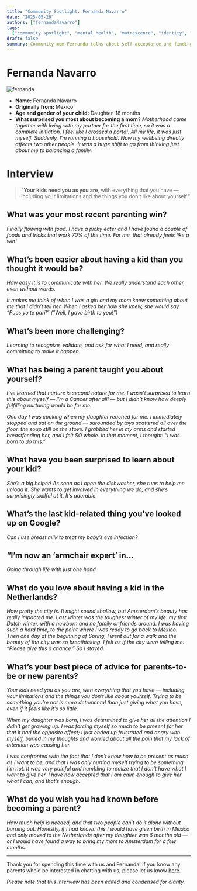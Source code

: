 ```yaml
---
title: "Community Spotlight: Fernanda Navarro"
date: "2025-05-26"
authors: ["fernandaNavarro"]
tags:
  ["community spotlight", "mental health", "matrescence", "identity", "burnout"]
draft: false
summary: Community mom Fernanda talks about self-acceptance and finding her flow with her 18 month old daughter.
---
```


# Fernanda Navarro

![fernanda](/static/images/advice/fernanda-navarro.jpg)

- **Name:** Fernanda Navarro
- **Originally from:** Mexico
- **Age and gender of your child:** Daughter, 18 months
- **What surprised you most about becoming a mom?** _Motherhood came together with living with my partner for the first time, so it was a complete initiation. I feel like I crossed a portal. All my life, it was just myself. Suddenly, I’m running a household. Now my wellbeing directly affects two other people. It was a huge shift to go from thinking just about me to balancing a family._

# Interview

> "**Your kids need you as you are**, with everything that you have — including your limitations and the things you don’t like about yourself."

## What was your most recent parenting win?

_Finally flowing with food. I have a picky eater and I have found a couple of foods and tricks that work 70% of the time. For me, that already feels like a win!_

## What’s been easier about having a kid than you thought it would be?

_How easy it is to communicate with her. We really understand each other, even without words._

_It makes me think of when I was a girl and my mom knew something about me that I didn’t tell her. When I asked her how she knew, she would say “*Pues yo te parí!*” (”Well, I gave birth to you!”)_

## What’s been more challenging?

_Learning to recognize, validate, and ask for what I need, and really committing to make it happen._

## What has being a parent taught you about yourself?

_I’ve learned that nurture is second nature for me. I wasn’t surprised to learn this about myself — I’m a Cancer after all! — but I didn’t know how deeply fulfilling nurturing would be for me._

_One day I was cooking when my daughter reached for me. I immediately stopped and sat on the ground — surounded by toys scattered all over the floor, the soup still on the stove. I grabbed her in my arms and started breastfeeding her, and I felt SO whole. In that moment, I thought: “I was born to do this.”_

## What have you been surprised to learn about your kid?

_She’s a big helper! As soon as I open the dishwasher, she runs to help me unload it. She wants to get involved in everything we do, and she’s surprisingly skillful at it. It’s adorable._

## What’s the last kid-related thing you've looked up on Google?

_Can I use breast milk to treat my baby’s eye infection?_

## “I’m now an ‘armchair expert’ in…

_Going through life with just one hand._

## What do you love about having a kid in the Netherlands?

_How pretty the city is. It might sound shallow, but Amsterdam’s beauty has really impacted me. Last winter was the toughest winter of my life: my first Dutch winter, with a newborn and no family or friends around. I was having such a hard time, to the point where I was ready to go back to Mexico. Then one day at the beginning of Spring, I went out for a walk and the beauty of the city was so breathtaking. I felt as if the city were telling me: “Please give this a chance.” So I stayed._

## What’s your best piece of advice for parents-to-be or new parents?

_Your kids need you as you are, with everything that you have — including your limitations and the things you don’t like about yourself. Trying to be something you’re not is more detrimental than just giving what you have, even if it feels like it’s so little._

_When my daughter was born, I was determined to give her all the attention I didn’t get growing up. I was forcing myself so much to be present for her that it had the opposite effect; I just ended up frustrated and angry with myself, buried in my thoughts and worried about all the pain that my lack of attention was causing her._

_I was confronted with the fact that I don’t know how to be present as much as I want to be, and that I was only hurting myself trying to be something I’m not. It was very painful and humbling to realize that I don’t have what I want to give her. I have now accepted that I am calm enough to give her what I can, and that’s enough._

## What do you wish you had known before becoming a parent?

_How much help is needed, and that two people can’t do it alone without burning out. Honestly, if I had known this I would have given birth in Mexico and only moved to the Netherlands after my daughter was 6 months old — or I would have found a way to bring my mom to Amsterdam for a few months._

---

Thank you for spending this time with us and Fernanda! If you know any parents who’d be interested in chatting with us, please let us know [here](mailto:amsterdamparentproject@gmail.com).

_Please note that this interview has been edited and condensed for clarity._
